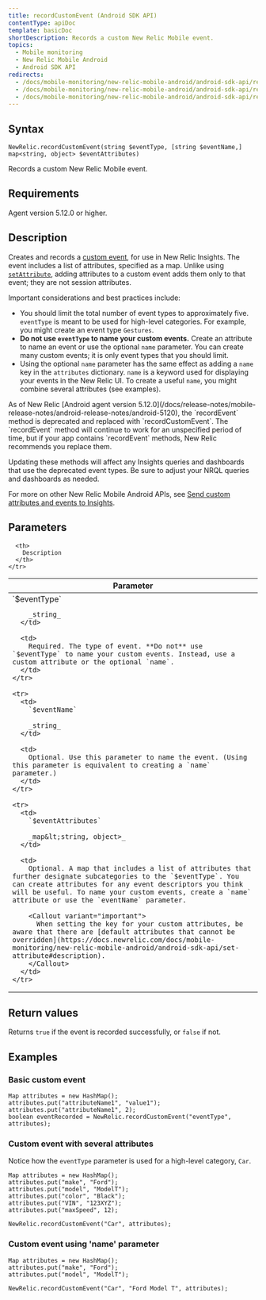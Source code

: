 ```yaml
---
title: recordCustomEvent (Android SDK API)
contentType: apiDoc
template: basicDoc
shortDescription: Records a custom New Relic Mobile event.
topics:
  - Mobile monitoring
  - New Relic Mobile Android
  - Android SDK API
redirects:
  - /docs/mobile-monitoring/new-relic-mobile-android/android-sdk-api/recordevent-android-agent-api
  - /docs/mobile-monitoring/new-relic-mobile-android/android-sdk-api/record-event
  - /docs/mobile-monitoring/new-relic-mobile-android/android-sdk-api/record-custom-event
---
```


## Syntax

```
NewRelic.recordCustomEvent(string $eventType, [string $eventName,] map<string, object> $eventAttributes)
```

Records a custom New Relic Mobile event.

## Requirements

Agent version 5.12.0 or higher.

## Description

Creates and records a [custom event](/docs/insights/new-relic-insights/adding-querying-data/custom-attributes-events-new-relic-mobile#What-are-events-in-New-Relic-Mobile), for use in New Relic Insights. The event includes a list of attributes, specified as a map. Unlike using [`setAttribute`](/docs/mobile-monitoring/new-relic-mobile-android/android-sdk-api/set-attribute), adding attributes to a custom event adds them only to that event; they are not session attributes.

Important considerations and best practices include:

* You should limit the total number of event types to approximately five. `eventType` is meant to be used for high-level categories. For example, you might create an event type `Gestures`.
* **Do not use `eventType` to name your custom events.** Create an attribute to name an event or use the optional `name` parameter. You can create many custom events; it is only event types that you should limit.
* Using the optional `name` parameter has the same effect as adding a `name` key in the `attributes` dictionary. `name` is a keyword used for displaying your events in the New Relic UI. To create a useful `name`, you might combine several attributes (see examples).

<Callout variant="important">
  As of New Relic [Android agent version 5.12.0](/docs/release-notes/mobile-release-notes/android-release-notes/android-5120), the `recordEvent` method is deprecated and replaced with `recordCustomEvent`. The `recordEvent` method will continue to work for an unspecified period of time, but if your app contains `recordEvent` methods, New Relic recommends you replace them.

  Updating these methods will affect any Insights queries and dashboards that use the deprecated event types. Be sure to adjust your NRQL queries and dashboards as needed.
</Callout>

For more on other New Relic Mobile Android APIs, see [Send custom attributes and events to Insights](/docs/mobile-monitoring/new-relic-mobile-android/install-configure/guide-custom-instrumentation-api#send-insights).

## Parameters

<Table>
  <thead>
    <tr>
      <th width="30%">
        Parameter
      </th>

      <th>
        Description
      </th>
    </tr>
  </thead>

  <tbody>
    <tr>
      <td>
        `$eventType`

        _string_
      </td>

      <td>
        Required. The type of event. **Do not** use `$eventType` to name your custom events. Instead, use a custom attribute or the optional `name`.
      </td>
    </tr>

    <tr>
      <td>
        `$eventName`

        _string_
      </td>

      <td>
        Optional. Use this parameter to name the event. (Using this parameter is equivalent to creating a `name` parameter.)
      </td>
    </tr>

    <tr>
      <td>
        `$eventAttributes`

        _map&lt;string, object>_
      </td>

      <td>
        Optional. A map that includes a list of attributes that further designate subcategories to the `$eventType`. You can create attributes for any event descriptors you think will be useful. To name your custom events, create a `name` attribute or use the `eventName` parameter.

        <Callout variant="important">
          When setting the key for your custom attributes, be aware that there are [default attributes that cannot be overridden](https://docs.newrelic.com/docs/mobile-monitoring/new-relic-mobile-android/android-sdk-api/set-attribute#description).
        </Callout>
      </td>
    </tr>
  </tbody>
</Table>

## Return values

Returns `true` if the event is recorded successfully, or `false` if not.

## Examples

### Basic custom event

```
Map attributes = new HashMap();
attributes.put("attributeName1", "value1");
attributes.put("attributeName1", 2);
boolean eventRecorded = NewRelic.recordCustomEvent("eventType", attributes);
```

### Custom event with several attributes

Notice how the `eventType` parameter is used for a high-level category, `Car`.

```
Map attributes = new HashMap();
attributes.put("make", "Ford");
attributes.put("model", "ModelT");
attributes.put("color", "Black");
attributes.put("VIN", "123XYZ");
attributes.put("maxSpeed", 12);

NewRelic.recordCustomEvent("Car", attributes);
```

### Custom event using 'name' parameter

```
Map attributes = new HashMap();
attributes.put("make", "Ford");
attributes.put("model", "ModelT");

NewRelic.recordCustomEvent("Car", "Ford Model T", attributes);
```
